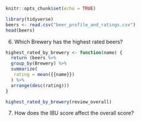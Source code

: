 
```r
knitr::opts_chunk$set(echo = TRUE)
```

```r
library(tidyverse)
beers <- read.csv("beer_profile_and_ratings.csv")
head(beers)
```
6. Which Brewery has the highest rated beers?
```r
highest_rated_by_brewery <- function(name) {
  return (beers %>% 
  group_by(Brewery) %>% 
  summarize(
   rating = mean({{name}})
  ) %>%
  arrange(desc(rating)))
}

highest_rated_by_brewery(review_overall)
```


7. How does the IBU score affect the overall score?
```r

```

